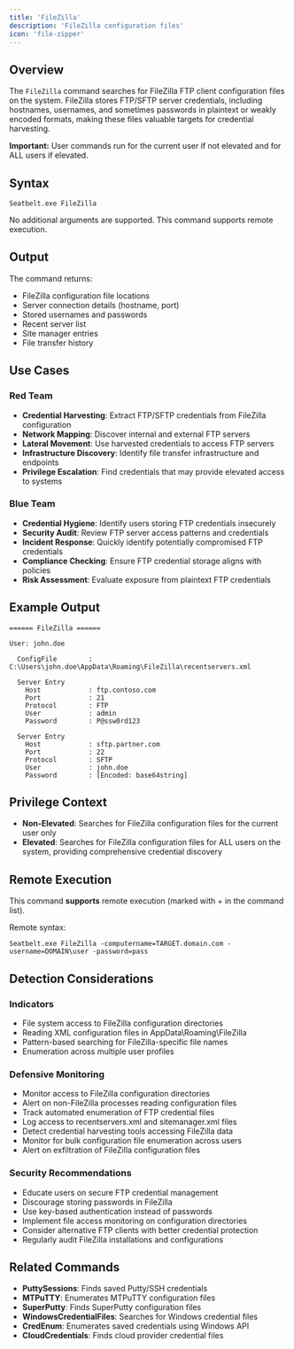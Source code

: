 ```yaml
---
title: 'FileZilla'
description: 'FileZilla configuration files'
icon: 'file-zipper'
---
```


## Overview

The `FileZilla` command searches for FileZilla FTP client configuration files on the system. FileZilla stores FTP/SFTP server credentials, including hostnames, usernames, and sometimes passwords in plaintext or weakly encoded formats, making these files valuable targets for credential harvesting.

**Important:** User commands run for the current user if not elevated and for ALL users if elevated.

## Syntax

```
Seatbelt.exe FileZilla
```

No additional arguments are supported. This command supports remote execution.

## Output

The command returns:
- FileZilla configuration file locations
- Server connection details (hostname, port)
- Stored usernames and passwords
- Recent server list
- Site manager entries
- File transfer history

## Use Cases

### Red Team
- **Credential Harvesting**: Extract FTP/SFTP credentials from FileZilla configuration
- **Network Mapping**: Discover internal and external FTP servers
- **Lateral Movement**: Use harvested credentials to access FTP servers
- **Infrastructure Discovery**: Identify file transfer infrastructure and endpoints
- **Privilege Escalation**: Find credentials that may provide elevated access to systems

### Blue Team
- **Credential Hygiene**: Identify users storing FTP credentials insecurely
- **Security Audit**: Review FTP server access patterns and credentials
- **Incident Response**: Quickly identify potentially compromised FTP credentials
- **Compliance Checking**: Ensure FTP credential storage aligns with policies
- **Risk Assessment**: Evaluate exposure from plaintext FTP credentials

## Example Output

```
====== FileZilla ======

User: john.doe

  ConfigFile        : C:\Users\john.doe\AppData\Roaming\FileZilla\recentservers.xml

  Server Entry
    Host            : ftp.contoso.com
    Port            : 21
    Protocol        : FTP
    User            : admin
    Password        : P@ssw0rd123

  Server Entry
    Host            : sftp.partner.com
    Port            : 22
    Protocol        : SFTP
    User            : john.doe
    Password        : [Encoded: base64string]
```

## Privilege Context

- **Non-Elevated**: Searches for FileZilla configuration files for the current user only
- **Elevated**: Searches for FileZilla configuration files for ALL users on the system, providing comprehensive credential discovery

## Remote Execution

This command **supports** remote execution (marked with + in the command list).

Remote syntax:
```
Seatbelt.exe FileZilla -computername=TARGET.domain.com -username=DOMAIN\user -password=pass
```

## Detection Considerations

### Indicators
- File system access to FileZilla configuration directories
- Reading XML configuration files in AppData\Roaming\FileZilla
- Pattern-based searching for FileZilla-specific file names
- Enumeration across multiple user profiles

### Defensive Monitoring
- Monitor access to FileZilla configuration directories
- Alert on non-FileZilla processes reading configuration files
- Track automated enumeration of FTP credential files
- Log access to recentservers.xml and sitemanager.xml files
- Detect credential harvesting tools accessing FileZilla data
- Monitor for bulk configuration file enumeration across users
- Alert on exfiltration of FileZilla configuration files

### Security Recommendations
- Educate users on secure FTP credential management
- Discourage storing passwords in FileZilla
- Use key-based authentication instead of passwords
- Implement file access monitoring on configuration directories
- Consider alternative FTP clients with better credential protection
- Regularly audit FileZilla installations and configurations

## Related Commands

- **PuttySessions**: Finds saved Putty/SSH credentials
- **MTPuTTY**: Enumerates MTPuTTY configuration files
- **SuperPutty**: Finds SuperPutty configuration files
- **WindowsCredentialFiles**: Searches for Windows credential files
- **CredEnum**: Enumerates saved credentials using Windows API
- **CloudCredentials**: Finds cloud provider credential files
